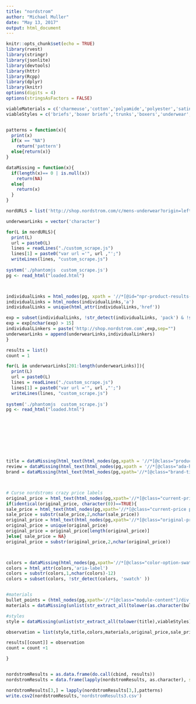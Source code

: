 ---
title: "nordstrom"
author: "Michael Muller"
date: "May 13, 2017"
output: html_document
---

```{r setup, include=FALSE}
knitr::opts_chunk$set(echo = TRUE)
library(rvest)
library(stringr)
library(jsonlite)
library(devtools)
library(httr)
library(Rcpp)
library(dplyr)
library(knitr)
options(digits = 4)
options(stringsAsFactors = FALSE)
```


```{r}

viableMaterials = c('charmeuse','cotton','polyamide','polyester','satin','silk','spandex','velvet','tactel','viscose','nylon','microfiber','chiffon','elastane','elastic','jacquard','leather','lycra','merino','wool','combed','mesh','knit', 'woven')
viableStyles = c('briefs','boxer briefs','trunks','boxers','underwear','thong','g-string','boxer short','bikini')


patterns = function(x){
  print(x)
  if(x == "NA")
    return('pattern')
  else{return(x)}
}

dataMissing = function(x){
  if(length(x)== 0 | is.null(x))
    return(NA)
  else{
    return(x)
  }
}

nordURLS = list('http://shop.nordstrom.com/c/mens-underwear?origin=leftnav&cm_sp=Left%20Navigation-_-Underwear&top=100&page=1','http://shop.nordstrom.com/c/mens-underwear?origin=leftnav&cm_sp=Left%20Navigation-_-Underwear&top=100&page=2','http://shop.nordstrom.com/c/mens-underwear?origin=leftnav&cm_sp=Left%20Navigation-_-Underwear&top=100&page=3','http://shop.nordstrom.com/c/mens-underwear?origin=leftnav&cm_sp=Left%20Navigation-_-Underwear&top=100&page=4','http://shop.nordstrom.com/c/mens-underwear?origin=leftnav&cm_sp=Left%20Navigation-_-Underwear&top=100&page=5')

underwearLinks = vector('character')

for(L in nordURLS){
  print(L)
  url = paste0(L)
  lines = readLines("./custom_scrape.js")
  lines[1] = paste0("var url ='", url ,"';")
  writeLines(lines, "custom_scrape.js")
  
system('./phantomjs  custom_scrape.js')
pg <- read_html("loaded.html")



individualLinks = html_nodes(pg, xpath = '//*[@id="npr-product-results-page"]/div/div[1]/div/main/div/div[2]/div/section/div/div')
individualLinks = html_nodes(individualLinks,'a')
individualLinks = unique(html_attr(individualLinks,'href'))

exp = subset(individualLinks, !str_detect(individualLinks, 'pack') & !str_detect(individualLinks,'review') )
exp = exp[nchar(exp) > 15]
individualLinkers = paste('http://shop.nordstrom.com',exp,sep="") 
underwearLinks = append(underwearLinks,individualLinkers)
}
```

```{r}

results = list()
count = 1

for(L in underwearLinks[201:length(underwearLinks)]){
  print(L)
  url = paste0(L)
  lines = readLines("./custom_scrape.js")
  lines[1] = paste0("var url ='", url ,"';")
  writeLines(lines, "custom_scrape.js")
  
system('./phantomjs  custom_scrape.js')
pg <- read_html("loaded.html")









title = dataMissing(html_text(html_nodes(pg,xpath = '//*[@class="product-information"]/div/section[1]/h1')))
review = dataMissing(html_text(html_nodes(pg,xpath = '//*[@class="ada-hidden"]/span[1]')))
brand = dataMissing(html_text(html_nodes(pg,xpath='//*[@class="brand-title"]/h2/a/span')))



# Curse nordstroms crazy price labels
original_price = html_text(html_nodes(pg,xpath='//*[@class="current-price"]'))
if(identical(original_price, character(0))==TRUE){
sale_price = html_text(html_nodes(pg,xpath='//*[@class="current-price price-display-sale"]'))
sale_price = substr(sale_price,2,nchar(sale_price))
original_price = html_text(html_nodes(pg,xpath='//*[@class="original-price"]'))
original_price = unique(original_price)
original_price = original_price[length(original_price)]
}else{ sale_price = NA}
original_price = substr(original_price,2,nchar(original_price))



colors = dataMissing(html_nodes(pg,xpath='//*[@class="color-option-swatch"]/a'))
colors = html_attr(colors,'aria-label')
colors = substr(colors,1,nchar(colors)-12)
colors = subset(colors, !str_detect(colors, 'swatch' ))


#materials
bullet_points = (html_nodes(pg,xpath='//*[@class="module-content"]/div'))
materials = dataMissing(unlist(str_extract_all(tolower(as.character(bullet_points[1])),viableMaterials)))

#styles
style = dataMissing(unlist(str_extract_all(tolower(title),viableStyles)))

observation = list(style,title,colors,materials,original_price,sale_price,review,'nordstrom',brand)

results[[count]] = observation
count = count +1

}


nordstromResults = as.data.frame(do.call(cbind, results))
nordstromResults = data.frame(lapply(nordstromResults, as.character), stringsAsFactors=FALSE)

nordstromResults[3,] = lapply(nordstromResults[3,],patterns)
write.csv2(nordstromResults,'nordstromResults3.csv')
```

